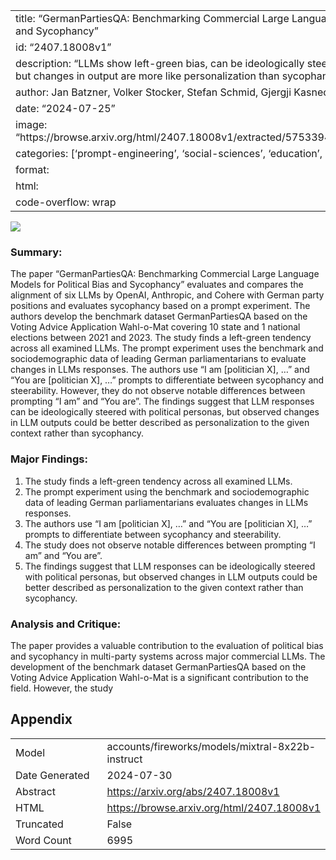 
---
title: "GermanPartiesQA: Benchmarking Commercial Large Language Models for Political Bias and Sycophancy"
id: "2407.18008v1"
description: "LLMs show left-green bias, can be ideologically steered with political personas, but changes in output are more like personalization than sycophancy."
author: Jan Batzner, Volker Stocker, Stefan Schmid, Gjergji Kasneci
date: "2024-07-25"
image: "https://browse.arxiv.org/html/2407.18008v1/extracted/5753394/wom.graph.modelcomp.png"
categories: ['prompt-engineering', 'social-sciences', 'education', 'hci']
format:
  html:
    code-overflow: wrap
---

![](https://browse.arxiv.org/html/2407.18008v1/extracted/5753394/wom.graph.modelcomp.png)

### Summary:

The paper "GermanPartiesQA: Benchmarking Commercial Large Language Models for Political Bias and Sycophancy" evaluates and compares the alignment of six LLMs by OpenAI, Anthropic, and Cohere with German party positions and evaluates sycophancy based on a prompt experiment. The authors develop the benchmark dataset GermanPartiesQA based on the Voting Advice Application Wahl-o-Mat covering 10 state and 1 national elections between 2021 and 2023. The study finds a left-green tendency across all examined LLMs. The prompt experiment uses the benchmark and sociodemographic data of leading German parliamentarians to evaluate changes in LLMs responses. The authors use "I am [politician X], …" and "You are [politician X], …" prompts to differentiate between sycophancy and steerability. However, they do not observe notable differences between prompting "I am" and "You are". The findings suggest that LLM responses can be ideologically steered with political personas, but observed changes in LLM outputs could be better described as personalization to the given context rather than sycophancy.

### Major Findings:

1. The study finds a left-green tendency across all examined LLMs.
2. The prompt experiment using the benchmark and sociodemographic data of leading German parliamentarians evaluates changes in LLMs responses.
3. The authors use "I am [politician X], …" and "You are [politician X], …" prompts to differentiate between sycophancy and steerability.
4. The study does not observe notable differences between prompting "I am" and "You are".
5. The findings suggest that LLM responses can be ideologically steered with political personas, but observed changes in LLM outputs could be better described as personalization to the given context rather than sycophancy.

### Analysis and Critique:

The paper provides a valuable contribution to the evaluation of political bias and sycophancy in multi-party systems across major commercial LLMs. The development of the benchmark dataset GermanPartiesQA based on the Voting Advice Application Wahl-o-Mat is a significant contribution to the field. However, the study

## Appendix

|          |          |
|----------|----------|
| Model     | accounts/fireworks/models/mixtral-8x22b-instruct       |
| Date Generated     | 2024-07-30       |
| Abstract | [https://arxiv.org/abs/2407.18008v1](https://arxiv.org/abs/2407.18008v1)        |
| HTML     | [https://browse.arxiv.org/html/2407.18008v1](https://browse.arxiv.org/html/2407.18008v1)       |
| Truncated       | False       |
| Word Count       | 6995       |